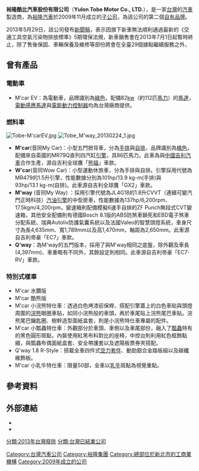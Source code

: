 {{Infobox_Company
| foundation     = 2009年9月25日
| defunct        = 
| location       = {{ROC}}<br/>[[新北市|新北市]][[新店區|新店區]]中興路三段3號2樓
| locations      = 29
| area_served    = [[台灣|台灣]]
| key_people     = [[董事長|董事長]]：姚振祥
| industry       = [[汽車|汽車]]銷售業
| products       = 
| revenue        = 
| operating_income = 
| num_employees  = 
| parent         = [[裕隆汽車|裕隆汽車製造股份有限公司]]
| major_shareholder = 行企股份有限公司<small>（68.91%）</small><br />Ellectramobilys SARL<small>（31.09%）</small>
| assets         = [[新臺幣|新臺幣]]400,000,000元
| capital        = [[新臺幣|新臺幣]]368,958,530元
| market_value   = 
| homepage       = 
| company_name   = 裕隆酷比汽車股份有限公司
| company_name_en= Yulon Tobe Motor Co., LTD.
| company_logo   = 
| company_type   = [[股份有限公司|股份有限公司]]
| trading_name   = 裕隆酷比汽車
| local_code_name        = TW
| local_code        = 25038616
| fate           = 
| company_slogan = 
| profit         = 
}}
'''裕隆酷比汽車股份有限公司'''（'''Yulon Tobe Motor Co., LTD.'''），是一家[[台灣|台灣]]的[[汽車|汽車]]製造商，為[[裕隆汽車|裕隆汽車]]於2009年11月成立的[[子公司|子公司]]，為該公司的第二個[[自有品牌|自有品牌]]。

2013年5月29日，該公司發布[[新聞稿|新聞稿]]，表示因旗下新車無法順利通過最新的《交通工具空氣污染物排放標準》5期環保法規，新車銷售會在2013年7月1日起暫時終止，除了售後保固、車輛保養及維修等部份將會在全臺29個據點繼續服務之外，{{Citation needed|未來裕隆酷比汽車將會轉型朝推廣電動車的方向發展，並於日後等待中國[[吉利汽車|吉利汽車]]有更好的產品時，再重新啟動新車銷售體系的作業。|time=2022-01-09T07:05:20+00:00}}

==曾有產品==
===電動車===
*M'car EV：為電動車，品牌識別為[[綠色|綠色]]，配備82[[千瓦|kw]]（約112匹[[馬力|馬力]]）的[[馬達|馬達]]，[[電動感應馬達|電動感應馬達]]與[[電能動力控制器|電能動力控制器]]均為台灣廠商提供。
===燃料車===
[[File:Tobe-M'carEV.jpg|thumb]]
[[File:Tobe_M'way_20130224_1.jpg|thumb]]
*'''M'car'''(音同My Car)：小型五門掀背車，分為[[手動變速箱|手排]]與[[自排變速箱|自排]]，品牌識別為[[橘色|橘色]]，配備來自英國的MR79Q直列四汽缸[[引擎|引擎]]，具86匹馬力。此車為與[[中國|中國]][[吉利汽車|吉利汽車]]合作生產，源自吉利全球鷹「[[吉利熊貓|熊貓]]」車款。
*'''W'car'''(音同Wow Car)：小型運動休旅車，分為手排與自排。引擎採用代號為MR479的1.5升引擎，性能數據分別為101hp/13.9 kg-m(手排)與93hp/13.1 kg-m(自排)。此車源自吉利全球鷹「GX2」車款。
*'''M'way''' (音同My Way) ：採用引擎代號為JL4G18的1.8升CVVT（連續可變汽門正時科技）[[汽油引擎|汽油引擎]]的中型房車，性能數據為137hp/6,200rpm、17.5kgm/4,200rpm，變速箱則配備模擬6速手自排的ZF Punch無段式CVT變速箱，其他安全配備則有德國Bosch 8.1版的ABS防煞車鎖死和EBD電子煞車分配系統、瑞典Autoliv防護氣囊系統以及法國Valeo的智慧頭燈系統，車身尺寸為長4,635mm、寬1,789mm以及高1,470mm，軸距為2,650mm。此車源自吉利帝豪「EC7」車款。
*'''Q'way'''：為M'way的五門版本，採用了與M'way相同之底盤，除外觀及車長(4,397mm)、車重略有不同外，其餘設定則相同。此車源自吉利帝豪「EC7-RV」車款。

===特別式樣車===
*M'car 水鑽版
*M'car 酷熊版
*M'car 小浣熊特仕車：透過白色烤漆前保桿、搭配引擎蓋上的白色車貼與頭燈周圍的[[浣熊|浣熊]]眼圈車貼，如同小浣熊般的車頭，再於車尾貼上浣熊尾巴車貼。浣熊尾巴鑰匙圈、樹幹造型面紙盒套，則是小浣熊特仕車專屬的配件。
*M'car 小瓢蟲特仕車：外觀部分於車頭、車側以及車尾部份，融入了[[瓢蟲|瓢蟲]]特有的黑色圓形斑點，內裝使用紅黑布料對比的座椅，中控台則利用紅色框飾點綴，與瓢蟲布偶面紙盒套、安全帶護套以及遮陽板票券夾搭配。
*Q'way 1.8 R-Style：搭載全車四件式[[空力套件|空力套件]]、動勁鋁合金踏板組以及碳纖維飾板。
*M'car 小乳牛特仕車：限量50部，全車以[[乳牛|乳牛]]斑點為視覺重點。

==參考資料==
{{reflist}}

==外部連結==
*{{wayback|url=http://www.tobe-motor.com.tw/home/index.asp |title=官方網站}}
*{{youtube|user=TOBEChannel}}

[[Category:台灣汽車公司|Category:台灣汽車公司]]
[[Category:裕隆集團|Category:裕隆集團]]
[[Category:總部位於新北市的工商業機構|Category:總部位於新北市的工商業機構]]
[[Category:2009年成立的公司|Category:2009年成立的公司]]
[[分類:2013年台灣廢除|分類:2013年台灣廢除]]
[[分類:台灣已結業公司|分類:台灣已結業公司]]